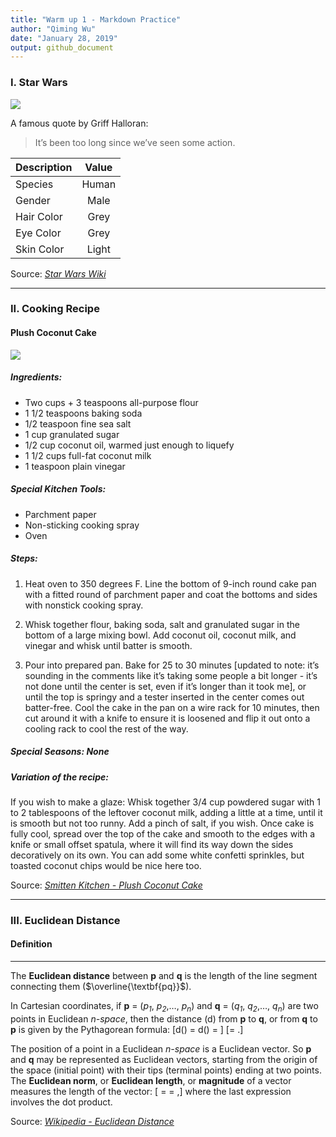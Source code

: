 ```yaml
---
title: "Warm up 1 - Markdown Practice"
author: "Qiming Wu"
date: "January 28, 2019"
output: github_document
---
```


### __I. Star Wars__

![](https://vignette.wikia.nocookie.net/starwars/images/6/64/SWResistance-GriffHalloran.jpg/revision/latest?cb=20180914204636)

A famous quote by Griff Halloran:  

>It's been too long since we've seen some action.

  |    Description  |  Value  |
  |-----------------|:-------:|
  |    Species      |  Human  |
  |    Gender       |  Male   |
  |    Hair Color   |  Grey   |
  |    Eye Color    |  Grey   |
  |    Skin Color   |  Light  |

Source: [*Star Wars Wiki*](https://starwars.fandom.com/wiki)

---

### __II. Cooking Recipe__

#### __Plush Coconut Cake__

![](https://c1.staticflickr.com/8/7907/46776031942_1fb8e07c45_n.jpg)

##### __Ingredients:__

  * Two cups + 3 teaspoons all-purpose flour
  * 1 1/2 teaspoons baking soda
  * 1/2 teaspoon fine sea salt
  * 1 cup granulated sugar
  * 1/2 cup coconut oil, warmed just enough to liquefy
  * 1 1/2 cups full-fat coconut milk
  * 1 teaspoon plain vinegar

##### __Special Kitchen Tools:__
  * Parchment paper
  * Non-sticking cooking spray
  * Oven

##### __Steps:__  
  1. Heat oven to 350 degrees F. Line the bottom of 9-inch round cake pan with a fitted round of parchment paper and coat the bottoms and sides with nonstick cooking spray.  
  
  2. Whisk together flour, baking soda, salt and granulated sugar in the bottom of a large mixing bowl. Add coconut oil, coconut milk, and vinegar and whisk until batter is smooth.  

  3. Pour into prepared pan. Bake for 25 to 30 minutes [updated to note: it's sounding in the comments like it's taking some people a bit longer - it's not done until the center is set, even if it's longer than it took me], or until the top is springy and a tester inserted in the center comes out batter-free. Cool the cake in the pan on a wire rack for 10 minutes, then cut around it with a knife to ensure it is loosened and flip it out onto a cooling rack to cool the rest of the way.
  
##### __Special Seasons:__ *None*

##### __Variation of the recipe:__
  If you wish to make a glaze: Whisk together 3/4 cup powdered sugar with 1 to 2 tablespoons of the leftover coconut milk, adding a little at a time, until it is smooth but not too runny. Add a pinch of salt, if you wish. Once cake is fully cool, spread over the top of the cake and smooth to the edges with a knife or small offset spatula, where it will find its way down the sides decoratively on its own. You can add some white confetti sprinkles, but toasted coconut chips would be nice here too.  

Source: [*Smitten Kitchen - Plush Coconut Cake*](https://smittenkitchen.com/2019/01/plush-coconut-cake/)

---

### __III. Euclidean Distance__

#### __Definition__####

---

The __Euclidean distance__ between __p__ and __q__ is the length of the line segment connecting them ($\overline{\textbf{pq}}$).  

In Cartesian coordinates, if __p__ = (*$p_{1}$*, *$p_{2}$*,..., *$p_{n}$*) and __q__ = (*$q_{1}$*, *$q_{2}$*,..., *$q_{n}$*) are two points in Euclidean *n-space*, then the distance (d) from __p__ to __q__, or from __q__ to __p__ is given by the Pythagorean formula:
\[d(\textbf{p,q}) = d(\textbf{q, p}) = \sqrt{(q_1-p_1)^2 + (q_2-p_2)^2 + \cdots + (q_n - p_n)^2}\]
\[= \sqrt{\sum_{i = 1}^{n} (q_i - p_i)^2}.\]  

The position of a point in a Euclidean *n-space* is a Euclidean vector. So __p__ and __q__ may be represented as Euclidean vectors, starting from the origin of the space (initial point) with their tips (terminal points) ending at two points. The __Euclidean norm__, or __Euclidean length__, or __magnitude__ of a vector measures the length of the vector:
\[\lvert \lvert \textbf{p} \rvert \rvert = \sqrt{p_1^2 + p_2^2 + \cdots + p_n^2} = \sqrt{\textbf{p} \cdot \textbf{p}},\]
where the last expression involves the dot product.


Source: [*Wikipedia - Euclidean Distance*](https://en.wikipedia.org/wiki/Euclidean_distance)
